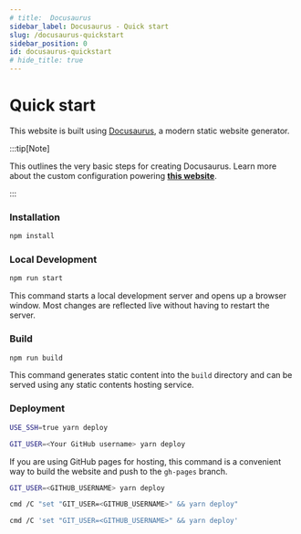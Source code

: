 ```yaml
---
# title:  Docusaurus
sidebar_label: Docusaurus - Quick start
slug: /docusaurus-quickstart
sidebar_position: 0
id: docusaurus-quickstart
# hide_title: true
---
```





# Quick start

This website is built using [Docusaurus](https://docusaurus.io/), a modern static website generator.


:::tip[Note]

This outlines the very basic steps for creating Docusaurus. Learn more about the custom configuration powering [**this website**](./website-configuration).

:::




### Installation

```bash npm2yarn
npm install
```

### Local Development

```bash npm2yarn
npm run start
```

This command starts a local development server and opens up a browser window. Most changes are reflected live without having to restart the server.

### Build

```bash npm2yarn
npm run build
```

This command generates static content into the `build` directory and can be served using any static contents hosting service.

### Deployment

<Tabs>
  <TabItem value="ssh" label="Using SSH" default>

```sh
USE_SSH=true yarn deploy
```

  </TabItem>
  <TabItem value="no_ssh" label="Not using SSH">

```sh
GIT_USER=<Your GitHub username> yarn deploy
```

  </TabItem>

</Tabs>

If you are using GitHub pages for hosting, this command is a convenient way to build the website and push to the `gh-pages` branch.

<Tabs>
  <TabItem value="bash" label="Bash" default>

```bash
GIT_USER=<GITHUB_USERNAME> yarn deploy
```

  </TabItem>
  <TabItem value="win" label="Windows">

```bash
cmd /C "set "GIT_USER=<GITHUB_USERNAME>" && yarn deploy"
```

  </TabItem>
  <TabItem value="pwsh" label="Powershell">

```bash
cmd /C 'set "GIT_USER=<GITHUB_USERNAME>" && yarn deploy'
```

  </TabItem>
</Tabs>
